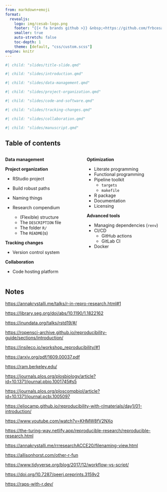 ```yaml
---
from: markdown+emoji
format:
  revealjs:
    logo: img/cesab-logo.png
    footer: "{{< fa brands github >}} &nbsp;<https://github.com/frbcesab/good-practices>"
    smaller: true
    auto-stretch: false
    toc-depth: 1
    theme: [default, "css/custom.scss"]
engine: knitr
---
```


```r
#| child: "slides/title-slide.qmd"
```


```r
#| child: "slides/introduction.qmd"
```


```r
#| child: "slides/data-management.qmd"
```


```r
#| child: "slides/project-organization.qmd"
```

```r
#| child: "slides/code-and-software.qmd"
```


```r
#| child: "slides/tracking-changes.qmd"
```


```r
#| child: "slides/collaboration.qmd"
```


```r
#| child: "slides/manuscript.qmd"
```






## Table of contents

:::: { .columns  }
::: { .column width="33%"}
**Data management**

**Project organization**

- RStudio project
- Build robust paths
- Naming things

- Research compendium
  - (Flexible) structure
  - The `DESCRIPTION` file
  - The folder `R/`
  - The `README`(s)
  
**Tracking changes**

- Version control system

**Collaboration**

- Code hosting platform
:::

::: { .column width="33%"}
**Optimization**

- Literate programming
- Functional programming
- Pipeline toolkit
  - `targets`
  - `makefile`
  
- R package
- Documentation
- Licensing

**Advanced tools**

- Managing dependencies (`renv`)
- CI/CD
  - GitHub actions
  - GitLab CI
- Docker
:::

::::




## Notes

:::{.small}
<https://annakrystalli.me/talks/r-in-repro-research.html#1>

<https://library.seg.org/doi/abs/10.1190/1.1822162>

<https://inundata.org/talks/rstd19/#/>

<https://ropensci-archive.github.io/reproducibility-guide/sections/introduction/>

<https://insileco.io/workshop_reproducibility/#1>

<https://arxiv.org/pdf/1609.00037.pdf>

<https://ram.berkeley.edu/>

<https://journals.plos.org/plosbiology/article?id=10.1371/journal.pbio.1001745#s5>

<https://journals.plos.org/ploscompbiol/article?id=10.1371/journal.pcbi.1005097>

<https://eliocamp.github.io/reproducibility-with-r/materials/day1/01-introduction/>

<https://www.youtube.com/watch?v=KHMW8fV2NXo>

<https://the-turing-way.netlify.app/reproducible-research/reproducible-research.html>

<https://annakrystalli.me/rrresearchACCE20/filenaming-view.html>

<https://allisonhorst.com/other-r-fun>

<https://www.tidyverse.org/blog/2017/12/workflow-vs-script/>

<https://doi.org/10.7287/peerj.preprints.3159v2>

<https://raps-with-r.dev/>
:::
